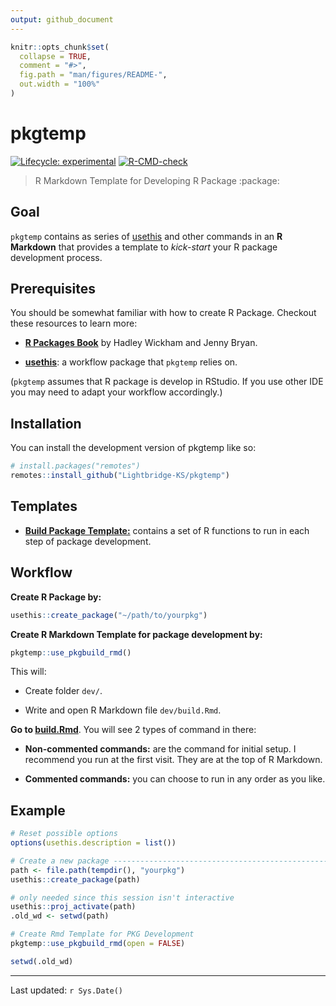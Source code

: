 ```yaml
---
output: github_document
---
```


<!-- README.md is generated from README.Rmd. Please edit that file -->

```r
knitr::opts_chunk$set(
  collapse = TRUE,
  comment = "#>",
  fig.path = "man/figures/README-",
  out.width = "100%"
)
```

# pkgtemp

<!-- badges: start -->

[![Lifecycle: experimental](https://img.shields.io/badge/lifecycle-experimental-orange.svg)](https://lifecycle.r-lib.org/articles/stages.html#experimental)
[![R-CMD-check](https://github.com/Lightbridge-KS/pkgtemp/actions/workflows/R-CMD-check.yaml/badge.svg)](https://github.com/Lightbridge-KS/pkgtemp/actions/workflows/R-CMD-check.yaml)
<!-- badges: end -->

> R Markdown Template for Developing R Package :package:

## Goal

`pkgtemp` contains as series of [usethis](https://usethis.r-lib.org/index.html) and other commands in an **R Markdown** that provides a template to *kick-start* your R package development process.

## Prerequisites

You should be somewhat familiar with how to create R Package. Checkout these resources to learn more:

-   [**R Packages Book**](https://r-pkgs.org/index.html) by Hadley Wickham and Jenny Bryan.

-   [**usethis**](https://usethis.r-lib.org/index.html): a workflow package that `pkgtemp` relies on.

(`pkgtemp` assumes that R package is develop in RStudio. If you use other IDE you may need to adapt your workflow accordingly.)

## Installation

You can install the development version of pkgtemp like so:

``` r
# install.packages("remotes")
remotes::install_github("Lightbridge-KS/pkgtemp")
```

## Templates

-   [**Build Package Template:**](./inst/rmarkdown/templates/build/skeleton/skeleton.Rmd) contains a set of R functions to run in each step of package development.

## Workflow

**Create R Package by:**

``` r
usethis::create_package("~/path/to/yourpkg")
```

**Create R Markdown Template for package development by:**

``` r
pkgtemp::use_pkgbuild_rmd()
```

This will:

-   Create folder `dev/`.

-   Write and open R Markdown file `dev/build.Rmd`.


**Go to [build.Rmd](./inst/rmarkdown/templates/build/skeleton/skeleton.Rmd)**. You will see 2 types of command in there:

-   **Non-commented commands:** are the command for initial setup. I recommend you run at the first visit. They are at the top of R Markdown.

-   **Commented commands:** you can choose to run in any order as you like.


## Example

```r
# Reset possible options
options(usethis.description = list())
```

```r
# Create a new package -------------------------------------------------
path <- file.path(tempdir(), "yourpkg")
usethis::create_package(path)

# only needed since this session isn't interactive
usethis::proj_activate(path)
.old_wd <- setwd(path)

# Create Rmd Template for PKG Development
pkgtemp::use_pkgbuild_rmd(open = FALSE)

setwd(.old_wd)
```

---

Last updated: `r Sys.Date()`

